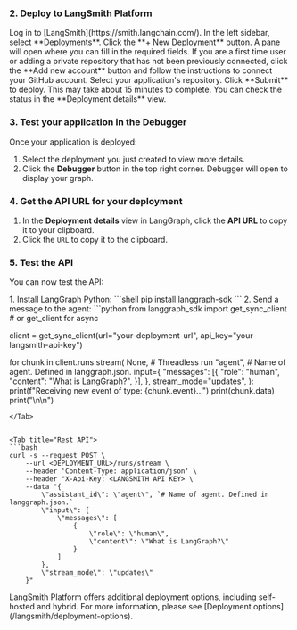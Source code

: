 
### 2. Deploy to LangSmith Platform

<Steps>
<Step title="Navigate to LangSmith Deployments">
    Log in to [LangSmith](https://smith.langchain.com/). In the left sidebar, select **Deployments**.
</Step>
<Step title="Create new deployment">
    Click the **+ New Deployment** button. A pane will open where you can fill in the required fields.
</Step>
<Step title="Link repository">
    If you are a first time user or adding a private repository that has not been previously connected, click the **Add new account** button and follow the instructions to connect your GitHub account.
</Step>
<Step title="Deploy repository">
    Select your application's repository. Click **Submit** to deploy. This may take about 15 minutes to complete. You can check the status in the **Deployment details** view.
</Step>
</Steps>

### 3. Test your application in the Debugger

Once your application is deployed:

1. Select the deployment you just created to view more details.
2. Click the **Debugger** button in the top right corner. Debugger will open to display your graph.

### 4. Get the API URL for your deployment

1. In the **Deployment details** view in LangGraph, click the **API URL** to copy it to your clipboard.
2. Click the `URL` to copy it to the clipboard.

### 5. Test the API

You can now test the API:

<Tabs>
<Tab title="Python">
1. Install LangGraph Python:
```shell
pip install langgraph-sdk
```
2. Send a message to the agent:
```python
from langgraph_sdk import get_sync_client # or get_client for async

client = get_sync_client(url="your-deployment-url", api_key="your-langsmith-api-key")

for chunk in client.runs.stream(
    None,    # Threadless run
    "agent", # Name of agent. Defined in langgraph.json.
    input={
        "messages": [{
            "role": "human",
            "content": "What is LangGraph?",
        }],
    },
    stream_mode="updates",
):
    print(f"Receiving new event of type: {chunk.event}...")
    print(chunk.data)
    print("\n\n")
```
</Tab>


<Tab title="Rest API">
```bash
curl -s --request POST \
    --url <DEPLOYMENT_URL>/runs/stream \
    --header 'Content-Type: application/json' \
    --header "X-Api-Key: <LANGSMITH API KEY> \
    --data "{
        \"assistant_id\": \"agent\", `# Name of agent. Defined in langgraph.json.`
        \"input\": {
            \"messages\": [
                {
                    \"role\": \"human\",
                    \"content\": \"What is LangGraph?\"
                }
            ]
        },
        \"stream_mode\": \"updates\"
    }"
```
</Tab>
</Tabs>

<Tip>
LangSmith Platform offers additional deployment options, including self-hosted and hybrid. For more information, please see [Deployment options](/langsmith/deployment-options).
</Tip>
